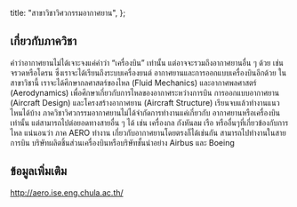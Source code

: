 
  title: "สาขาวิชาวิศวกรรมอากาศยาน",
};

<MajorHeader major={Major.ALL[17]} />

## เกี่ยวกับภาควิชา

คำว่าอากาศยานไม่ได้เจาะจงแค่คําว่า “เครื่องบิน” เท่านั้น แต่อาจจะรวมถึงอากาศยานอื่น ๆ ด้วย เช่น จรวดหรือโดรน ซึ่งเราจะได้เรียนถึงระบบเครื่องยนต์ อากาศยานและการออกแบบเครื่องบินอีกด้วย ในสาขาวิชานี้ เราจะได้ศึกษากลศาสตร์ของไหล (Fluid Mechanics) และอากาศพลศาสตร์ (Aerodynamics) เพื่อศึกษาเกี่ยวกับการไหลของอากาศระหว่างการบิน การออกแบบอากาศยาน (Aircraft Design) และโครงสร้างอากาศยาน (Aircraft Structure) เรียนจบแล้วทำงานแนวไหนได้บ้าง ภาควิชาวิศวกรรมอากาศยานไม่ได้จํากัดการทํางานแค่เกี่ยวกับ อากาศยานหรือเครื่องบินเท่านั้น แต่สามารถไปต่อยอดทางสายอื่น ๆ ได้ เช่น เครื่องกล กังหันลม เรือ หรืออื่นๆที่เกี่ยวข้องกับการไหล แน่นอนว่า ภาค AERO ทํางาน เกี่ยวกับอากาศยานโดยตรงก็ได้เช่นกัน สามารถไปทํางานในสายการบิน บริษัทผลิตชิ้นส่วนเครื่องบินหรือบริษัทชั้นนําอย่าง Airbus และ Boeing

## ข้อมูลเพิ่มเติม

<a href="http://aero.ise.eng.chula.ac.th/" target="_blank">
  http://aero.ise.eng.chula.ac.th/
</a>
